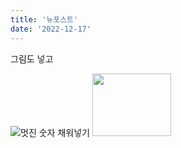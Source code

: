 ```yaml
---
title: '뉴포스트'
date: '2022-12-17'
---
```

그림도 넣고

![멋진 숫자 채워넣기](images/one.jpeg)
<img src="images/five.jpeg" alt="" width="50%" height="100px"/>
